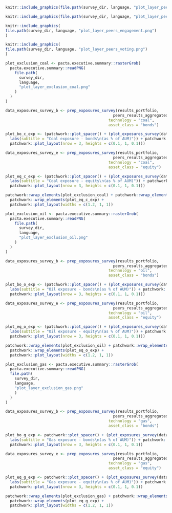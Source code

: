 ```{=latex}

\section{Umfrage zu Klimama\ssnahmen}

Dieser Abschnitt bietet Einblicke in die Wirksamkeit von Klimamassnahmen auf institutioneller Ebene. Die Ergebnisse basieren auf der ergänzenden qualitativen Umfrage zu Klimamassnahmen. Die Umfrageergebnisse werden mit den Ergebnissen der Peers und den quantitativen Ergebnissen dieses Portfolios verglichen. Bitte beachten Sie, dass die Antworten der Umfrageteilnehmenden auf eigenen Angaben beruhen und nicht von RMI überprüft wurden.

\fbox{\begin{minipage}{\textwidth}
\textbf{Erläuterungen zu den unten dargestellten Zielscheibendiagrammen:} Jeder Kreis steht für eine klimarelevante Massnahme und ist farblich gekennzeichnet, wenn die Massnahme umgesetzt wurde. Der Wirksamkeitsgrad der Massnahmen nimmt vom äusseren zum inneren Ring und mit der Farbintensität zu. \textbf{Je mehr Kreise vom äusseren zum inneren Kreis farblich markiert sind, desto ambitionierter sind die Klimamassnahmen Ihrer Institution.} Weitere Informationen zum Lesen der Zielscheibendiagramm finden Sie im Anhang und im Abschnitt über die qualitative Umfrage im interaktiven Bericht. 
\end{minipage}
}

\begin{esbox}{Netto-Null-Ziele und Übergangspläne}[\engagementImage]

Mit der Verabschiedung des Bundesgesetzes über die Ziele im Klimaschutz, die Innovation und die Stärkung der Energiesicherheit \textbf{\href{https://www.fedlex.admin.ch/eli/fga/2022/2403/de}{(link)}} im Juni 2023 hat sich die Schweiz dem Ziel verpflichtet, bis spätestens 2050 Netto-Null-Emissionen zu erreichen. Darüber hinaus ist es für große Unternehmen verpflichtend und für alle Institutionen empfohlen, über ihre Netto-Null-Umstellungspläne zu berichten \textbf{\href{https://www.fedlex.admin.ch/eli/oc/2022/747/de}{(link)}}. Die folgenden beiden Zielscheibendiagramme zeigen, wie ehrgeizig Sie und Ihre Peers in Bezug auf Netto-Null-Ziele und Übergangspläne sind. Die am wenigsten ehrgeizige Maßnahme ist die Erstellung eines Ziel- bzw. Übergangsplans für einige Geschäftsbereiche, die ehrgeizigste ist die Erstellung eines Plans für alle klimarelevanten Geschäftsbereiche Ihres Unternehmens, und die Best-Practice ist schließlich die öffentliche Bekanntgabe des Plans. Der Text neben einem Zielscheiben-Diagramm bietet einen Vergleich mit dem Anteil der Peers, die Best-Practies anwenden, d. h. die jenigen, bei welchen alle Ebenen ausgefüllt sind.

\begin{center}
\begin{minipage}{0.4\textwidth}
```

```r
knitr::include_graphics(file.path(survey_dir, language, "plot_layer_peers_net_zero.png"))
```

```{=latex}
\end{minipage}%
\hspace{0.15\textwidth}
\begin{minipage}{0.4\textwidth}
```


```r
knitr::include_graphics(file.path(survey_dir, language, "plot_layer_peers_transition_plan.png"))
```

```{=latex}

\end{minipage}%
\end{center}

\end{esbox}

\begin{esbox}{Engagementstrategien bei börsennotierten Aktien}[\engagementImage]

Die Forschung zeigt, dass ein glaubwürdiges Engagement eine der effektivsten Methoden sein kann, um die Ausrichtung der Klimaziele von Unternehmen, in die man investiert, zu verbessern und somit aktiv zu den Klimazielen eines Finanzinstituts beizutragen und seine Portfolios auf die Klimaziele auszurichten.Die nachstehenden Zielscheiben-Diagramme bewerten Ihre Engagement-Aktivitäten (bilateral oder über die Ausübung von Stimmrechten), unabhängig davon, ob sie von Ihrer Institution durchgeführt oder ausgelagert wurden. In den Diagrammen wird bewertet, inwieweit Ihre Engagement-Aktivitäten den Praktiken folgen, welche zu den effektivsten zur Verbesserung der Klimaleistung von Unternehmen und Fonds zählen, in die Sie investieren. Der Text neben einem Zielscheiben-Diagramm bietet einen Vergleich mit dem Anteil der Peers, die Best-Practies anwenden, d. h. die jenigen, bei welchen alle Ebenen ausgefüllt sind.

\begin{center}
\begin{minipage}{0.4\textwidth}
```

```r
knitr::include_graphics(
file.path(survey_dir, language, "plot_layer_peers_engagement.png")
)
```

```{=latex}
\end{minipage}%
\begin{minipage}{0.4\textwidth}
```


```r
knitr::include_graphics(
file.path(survey_dir, language, "plot_layer_peers_voting.png")
)
```

```{=latex}
\end{minipage}%

\end{center}

\end{esbox}

\begin{esbox}{Anleihen und Aktien: Verwendung von Ausschlussstrategien für fossile Brennstoffe vs. PACTA-Exposure}[\engagementImage]

Ausschlussstrategien können wirksame Maßnahmen sein, um ein Portfolio mit Klimazielen in Einklang zu bringen. In den nachstehenden Diagrammen werden die angegebenen Ausschlussstrategien in fossilen Brennstoffsektoren mit dem Engagement im Kohlebergbau sowie in der Öl- und Gasförderung gemäß den PACTA-Ergebnissen für dieses Portfolio verglichen. Wenn Ausschlussstrategien auf institutioneller Ebene angewandt werden, ist davon auszugehen, dass das prozentuale Engagement in diesen Sektoren im Vergleich zum gesamten prozentualen Engagement der Portfolios von Peers gleich Null oder sehr gering ist. Bitte beachten Sie, dass die unten aufgeführten Engagements auch Ihr indirektes Engagement in diesen Sektoren widerspiegeln, das sich aus ihren Anlagen in Fonds ergibt. Bitte beachten Sie auch, dass sich die Beschriftungen der Zielscheiben-Diagramme für Kohle von denen für Öl und Gas unterscheiden. Der Grund dafür ist, dass die Kohlenstoffintensität der Kohleförderung so hoch ist, dass sie so schnell wie möglich aufgegeben werden muss.

\begin{center}
```

```r
plot_exclusion_coal <- pacta.executive.summary::rasterGrob(
  pacta.executive.summary::readPNG(
    file.path(
      survey_dir, 
      language, 
      "plot_layer_exclusion_coal.png"
    )
  )
)

data_exposures_survey_b <- prep_exposures_survey(results_portfolio,
                                               peers_results_aggregated,
                                             technology = "coal",
                                             asset_class = "bonds")

plot_bo_c_exp <- (patchwork::plot_spacer() + (plot_exposures_survey(data_exposures_survey_b) +
  labs(subtitle = "Coal exposure - bonds\n(as % of AUM)")) + patchwork::plot_spacer() +
  patchwork::plot_layout(nrow = 3, heights = c(0.1, 1, 0.1)))

data_exposures_survey_e <- prep_exposures_survey(results_portfolio,
                                               peers_results_aggregated,
                                             technology = "coal",
                                             asset_class = "equity")

plot_eq_c_exp <- (patchwork::plot_spacer() + (plot_exposures_survey(data_exposures_survey_e) +
  labs(subtitle = "Coal exposure - equity\n(as % of AUM)")) + patchwork::plot_spacer() +
  patchwork::plot_layout(nrow = 3, heights = c(0.1, 1, 0.1)))

patchwork::wrap_elements(plot_exclusion_coal) + patchwork::wrap_elements(plot_bo_c_exp) +
  patchwork::wrap_elements(plot_eq_c_exp) +
  patchwork::plot_layout(widths = c(1.2, 1, 1))
```

```r

plot_exclusion_oil <- pacta.executive.summary::rasterGrob(
  pacta.executive.summary::readPNG(
    file.path(
      survey_dir, 
      language, 
      "plot_layer_exclusion_oil.png"
    )
  )
)

data_exposures_survey_b <- prep_exposures_survey(results_portfolio,
                                               peers_results_aggregated,
                                             technology = "oil",
                                             asset_class = "bonds")

plot_bo_o_exp <- (patchwork::plot_spacer() + (plot_exposures_survey(data_exposures_survey_b) +
  labs(subtitle = "Oil exposure - bonds\n(as % of AUM)")) + patchwork::plot_spacer() +
  patchwork::plot_layout(nrow = 3, heights = c(0.1, 1, 0.1)))

data_exposures_survey_e <- prep_exposures_survey(results_portfolio, 
                                               peers_results_aggregated,
                                             technology = "oil",
                                             asset_class = "equity")

plot_eq_o_exp <- (patchwork::plot_spacer() + (plot_exposures_survey(data_exposures_survey_e) +
  labs(subtitle = "Oil exposure - equity\n(as % of AUM)")) + patchwork::plot_spacer() +
  patchwork::plot_layout(nrow = 3, heights = c(0.1, 1, 0.1)))

patchwork::wrap_elements(plot_exclusion_oil) + patchwork::wrap_elements(plot_bo_o_exp) +
  patchwork::wrap_elements(plot_eq_o_exp) +
  patchwork::plot_layout(widths = c(1.2, 1, 1))
```

```r
plot_exclusion_gas <- pacta.executive.summary::rasterGrob(
  pacta.executive.summary::readPNG(
  file.path(
    survey_dir, 
    language, 
    "plot_layer_exclusion_gas.png"
    )
  )
)

data_exposures_survey_b <- prep_exposures_survey(results_portfolio, 
                                               peers_results_aggregated,
                                             technology = "gas",
                                             asset_class = "bonds")

plot_bo_g_exp <- patchwork::plot_spacer() + (plot_exposures_survey(data_exposures_survey_b) +
  labs(subtitle = "Gas exposure - bonds\n(as % of AUM)")) + patchwork::plot_spacer() +
  patchwork::plot_layout(nrow = 3, heights = c(0.1, 1, 0.1))

data_exposures_survey_e <- prep_exposures_survey(results_portfolio, 
                                               peers_results_aggregated,
                                             technology = "gas",
                                             asset_class = "equity")

plot_eq_g_exp <- patchwork::plot_spacer() + (plot_exposures_survey(data_exposures_survey_e) +
  labs(subtitle = "Gas exposure - equity\n(as % of AUM)")) + patchwork::plot_spacer() +
  patchwork::plot_layout(nrow = 3, heights = c(0.1, 1, 0.1))

patchwork::wrap_elements(plot_exclusion_gas) + patchwork::wrap_elements(plot_bo_g_exp) +
  patchwork::wrap_elements(plot_eq_g_exp) +
  patchwork::plot_layout(widths = c(1.2, 1, 1))
```

```{=latex}
\end{center}
\end{esbox}
\newpage
```
